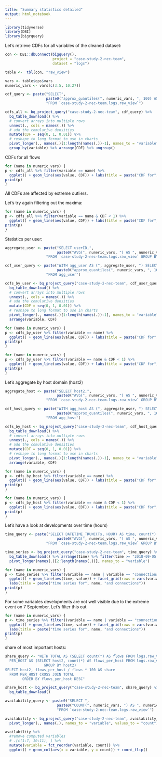 ```yaml
---
title: "Summary statistics detailed"
output: html_notebook
---
```


```r
library(tidyverse)
library(DBI)
library(bigrquery)
```

Let's retrieve CDFs for all variables of the cleaned dataset:

```r
con <- DBI::dbConnect(bigquery(), 
                      project = "case-study-2-nec-team",
                      dataset = "logs")

table <-  tbl(con, "raw_view")

vars <- table$ops$vars
numeric_vars <- vars[c(3:5, 10:27)]
```

```r
cdf_query <- paste("SELECT", 
                   paste0("approx_quantiles(", numeric_vars, ", 100) AS ", numeric_vars, collapse = ", "),
                   "FROM `case-study-2-nec-team.logs.raw_view`")

cdfs_all <- bq_project_query("case-study-2-nec-team", cdf_query) %>% 
  bq_table_download() %>% 
  # convert arrays into multiple rows
  unnest(., cols = names(.)) %>% 
  # add the comulative densities
  mutate(CDF = seq(0, 1, 0.01)) %>%
  # reshape to long format to use in charts
  pivot_longer(., names(.)[1:length(names(.))-1], names_to = "variable") %>% 
  group_by(variable) %>% arrange(CDF) %>% ungroup()
```
CDFs for all flows

```r
for (name in numeric_vars) {
p <- cdfs_all %>% filter(variable == name) %>% 
  ggplot() + geom_line(aes(value, CDF)) + labs(title = paste("CDF for", name)) 
print(p)
}
```

All CDFs are affected by extreme outliers.

Let's try again filtering out the maxima:

```r
for (name in numeric_vars) {
p <- cdfs_all %>% filter(variable == name & CDF < 1) %>% 
  ggplot() + geom_line(aes(value, CDF)) + labs(title = paste("CDF for", name, "until the 99%-ile")) 
print(p)
}
```

Statistics per user:
```r
aggregate_user <- paste("SELECT userID,", 
                        paste0("AVG(", numeric_vars, ") AS ", numeric_vars, collapse = ", "),
                   "FROM `case-study-2-nec-team.logs.raw_view` GROUP BY userid")

cdf_user_query <- paste("WITH agg_user AS (", aggregate_user, ") SELECT",
                        paste0("approx_quantiles(", numeric_vars, ", 100) AS ", numeric_vars, collapse = ", "),
                   "FROM agg_user")

cdfs_by_user <- bq_project_query("case-study-2-nec-team", cdf_user_query) %>% 
  bq_table_download() %>% 
  # convert arrays into multiple rows
  unnest(., cols = names(.)) %>% 
  # add the comulative densities
  mutate(CDF = seq(0, 1, 0.01)) %>%
  # reshape to long format to use in charts
  pivot_longer(., names(.)[1:length(names(.))-1], names_to = "variable") %>% 
  arrange(variable, CDF)

```

```r
for (name in numeric_vars) {
p <- cdfs_by_user %>% filter(variable == name) %>% 
  ggplot() + geom_line(aes(value, CDF)) + labs(title = paste("CDF for", name, "aggregated by user")) 
print(p)
}
```

```r
for (name in numeric_vars) {
p <- cdfs_by_user %>% filter(variable == name & CDF < 1) %>% 
  ggplot() + geom_line(aes(value, CDF)) + labs(title = paste("CDF for", name, "until 99%-ile, aggregated by user")) 
print(p)
}
```

Let's aggregate by host domain (host2)

```r
aggregate_host <- paste("SELECT host2,", 
                        paste0("AVG(", numeric_vars, ") AS ", numeric_vars, collapse = ", "),
                   "FROM `case-study-2-nec-team.logs.raw_view` GROUP BY host2")

cdf_host_query <- paste("WITH agg_host AS (", aggregate_user, ") SELECT",
                        paste0("approx_quantiles(", numeric_vars, ", 100) AS ", numeric_vars, collapse = ", "),
                   "FROM agg_host")

cdfs_by_host <- bq_project_query("case-study-2-nec-team", cdf_host_query) %>% 
  bq_table_download() %>% 
  # convert arrays into multiple rows
  unnest(., cols = names(.)) %>% 
  # add the comulative densities
  mutate(CDF = seq(0, 1, 0.01)) %>%
  # reshape to long format to use in charts
  pivot_longer(., names(.)[1:length(names(.))-1], names_to = "variable") %>% 
  arrange(variable, CDF)
```

```r
for (name in numeric_vars) {
p <- cdfs_by_host %>% filter(variable == name) %>% 
  ggplot() + geom_line(aes(value, CDF)) + labs(title = paste("CDF for", name, "aggregated by host")) 
print(p)
}
```

```r
for (name in numeric_vars) {
p <- cdfs_by_host %>% filter(variable == name & CDF < 1) %>% 
  ggplot() + geom_line(aes(value, CDF)) + labs(title = paste("CDF for", name, "until 99%-ile, aggregated by host domain")) 
print(p)
}
```

Let's have a look at developments over time (hours)

```r
time_query <- paste("SELECT DATETIME_TRUNC(Ts, HOUR) AS time, count(*) AS connections,", 
                        paste0("AVG(", numeric_vars, ") AS ", numeric_vars, collapse = ", "),
                   "FROM `case-study-2-nec-team.logs.raw_view` GROUP BY time")

time_series <- bq_project_query("case-study-2-nec-team", time_query) %>% 
  bq_table_download() %>% arrange(time) %>% filter(time >= "2018-09-05 02:00:00") %>% 
  pivot_longer(names(.)[2:length(names(.))], names_to = "variable")

```

```r
for (name in numeric_vars) {
p <- time_series %>% filter(variable == name | variable == "connections") %>% 
  ggplot() + geom_line(aes(time, value)) + facet_grid(rows = vars(variable), scales = "free_y") +
  labs(title = paste("time series for", name, "and connections")) 
print(p)
}
```

For some variables developments are not well visible due to the extreme event on 7 September. Let's filter this out

```r
for (name in numeric_vars) {
p <- time_series %>% filter((variable == name | variable == "connections") & time < "2018-09-07 18:00:00") %>% 
  ggplot() + geom_line(aes(time, value)) + facet_grid(rows = vars(variable), scales = "free_y") +
  labs(title = paste("time series for", name, "and connections")) 
print(p)
}
```

share of most important hosts:
```r
share_query <- "WITH TOTAL AS (SELECT count(*) AS flows FROM logs.raw_view),
  PER_HOST AS (SELECT host2, count(*) AS flows_per_host FROM logs.raw_view 
                  GROUP BY host2)
SELECT host2, flows_per_host / flows * 100 AS share 
  FROM PER_HOST CROSS JOIN TOTAL 
        ORDER BY flows_per_host DESC"

share_host <- bq_project_query("case-study-2-nec-team", share_query) %>% 
  bq_table_download() 
```

```r
availability_query <- paste0("SELECT ", 
                        paste0("COUNT(", numeric_vars, ") AS ", numeric_vars, collapse = ", "), " ",
                        "FROM `case-study-2-nec-team.logs.raw_view`")

availability <- bq_project_query("case-study-2-nec-team", availability_query) %>% bq_table_download() %>% 
  pivot_longer(., names(.), names_to = "variable", values_to = "count") 

availability %>% 
  #remove computed variables 
  # .[c(1:7, 10:11), ] %>% 
  mutate(variable = fct_reorder(variable, count)) %>% 
  ggplot() + geom_col(aes(x = variable, y = count)) + coord_flip()
```


